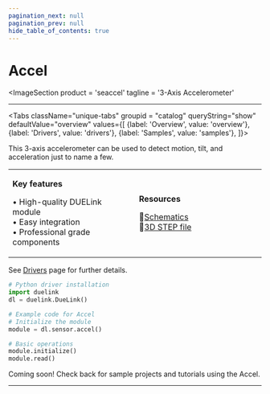 ```yaml
---
pagination_next: null
pagination_prev: null
hide_table_of_contents: true
---
```



# Accel

<ImageSection
    product = 'seaccel'
    tagline = '3-Axis Accelerometer'
></ImageSection>

---

<Tabs className="unique-tabs" groupid = "catalog" queryString="show" defaultValue="overview"
  values={[
    {label: 'Overview', value: 'overview'},
    {label: 'Drivers', value: 'drivers'},
    {label: 'Samples', value: 'samples'},
  ]}>

<TabItem value="overview">

This 3-axis accelerometer can be used to detect motion, tilt, and acceleration just to name a few.

<table><td width='50%'>

**Key features**

• High-quality DUELink module<br/>
• Easy integration<br/>
• Professional grade components<br/>

</td><td width='50%'>

**Resources**
 
📄[Schematics](/sch/gdl-seaccel-a.pdf)<br/>
🔩[3D STEP file](/3d/gdl-seaccel-a.step)<br/>

</td></table>

</TabItem>

<TabItem value="drivers">

See [Drivers](../../engine/drivers) page for further details.

```python
# Python driver installation
import duelink
dl = duelink.DueLink()

# Example code for Accel
# Initialize the module
module = dl.sensor.accel()

# Basic operations
module.initialize()
module.read()
```

</TabItem>

<TabItem value="samples">

Coming soon! Check back for sample projects and tutorials using the Accel.

</TabItem>

</Tabs>

---

<OrderSection
    product = "DUELink Accel A"
    partnumber = "GDL-SEACCEL-A"
    price = "$19.99"
/>
